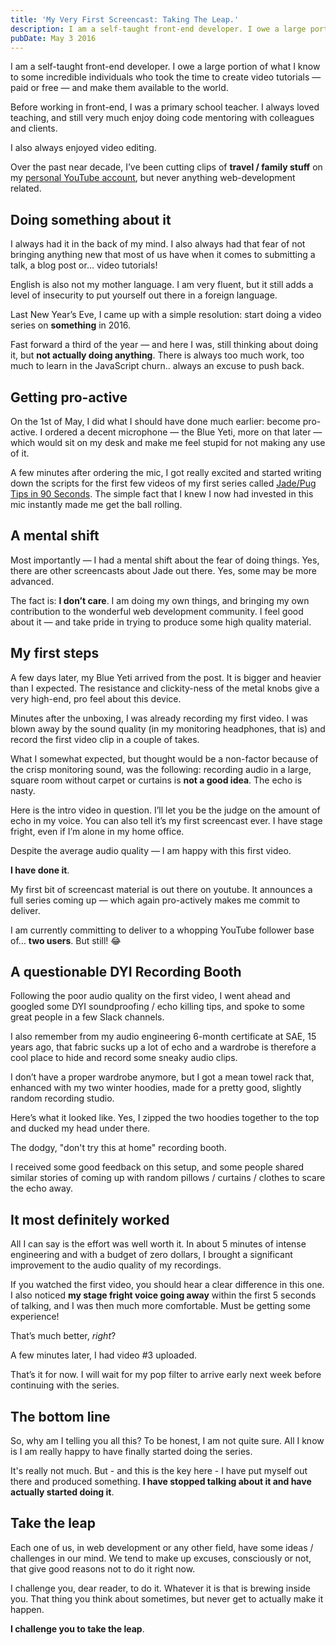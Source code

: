 ```yaml
---
title: 'My Very First Screencast: Taking The Leap.'
description: I am a self-taught front-end developer. I owe a large portion of what I know to some incredible individuals who took the time to create video tutorials — paid or free — and make them available to the world.
pubDate: May 3 2016
---
```




<IntroText>

I am a self-taught front-end developer. I owe a large portion of what I know to some incredible individuals who took the time to create video tutorials — paid or free — and make them available to the world.

</IntroText>

Before working in front-end, I was a primary school teacher. I always loved teaching, and still very much enjoy doing code mentoring with colleagues and clients.

I also always enjoyed video editing.

Over the past near decade, I’ve been cutting clips of **travel / family stuff** on my [personal YouTube account](http://youtube.com/simonswiss), but never anything web-development related.

## Doing something about it

I always had it in the back of my mind. I also always had that fear of not bringing anything new that most of us have when it comes to submitting a talk, a blog post or… video tutorials!

English is also not my mother language. I am very fluent, but it still adds a level of insecurity to put yourself out there in a foreign language.

Last New Year’s Eve, I came up with a simple resolution: start doing a video series on **something** in 2016.

Fast forward a third of the year — and here I was, still thinking about doing it, but **not actually doing anything**. There is always too much work, too much to learn in the JavaScript churn.. always an excuse to push back.

## Getting pro-active

On the 1st of May, I did what I should have done much earlier: become pro-active. I ordered a decent microphone — the Blue Yeti, more on that later — which would sit on my desk and make me feel stupid for not making any use of it.

A few minutes after ordering the mic, I got really excited and started writing down the scripts for the first few videos of my first series called [Jade/Pug Tips in 90 Seconds](https://www.youtube.com/watch?v=JqCs1pdmf9o&list=PLHrxuCR-0CcSWiMuLf58iuIsNlP549-Sk). The simple fact that I knew I now had invested in this mic instantly made me get the ball rolling.

## A mental shift

Most importantly — I had a mental shift about the fear of doing things. Yes, there are other screencasts about Jade out there. Yes, some may be more advanced.

The fact is: **I don’t care**. I am doing my own things, and bringing my own contribution to the wonderful web development community. I feel good about it — and take pride in trying to produce some high quality material.

## My first steps

A few days later, my Blue Yeti arrived from the post. It is bigger and heavier than I expected. The resistance and clickity-ness of the metal knobs give a very high-end, pro feel about this device.

Minutes after the unboxing, I was already recording my first video. I was blown away by the sound quality (in my monitoring headphones, that is) and record the first video clip in a couple of takes.

What I somewhat expected, but thought would be a non-factor because of the crisp monitoring sound, was the following: recording audio in a large, square room without carpet or curtains is **not a good idea**. The echo is nasty.

Here is the intro video in question. I’ll let you be the judge on the amount of echo in my voice. You can also tell it’s my first screencast ever. I have stage fright, even if I’m alone in my home office.

<YouTubeVideo id="YQmjATWJhfQ" />

Despite the average audio quality — I am happy with this first video.

**I have done it**.

My first bit of screencast material is out there on youtube. It announces a full series coming up — which again pro-actively makes me commit to deliver.

I am currently committing to deliver to a whopping YouTube follower base of… **two users**. But still! 😂

## A questionable DYI Recording Booth

Following the poor audio quality on the first video, I went ahead and googled some DYI soundproofing / echo killing tips, and spoke to some great people in a few Slack channels.

I also remember from my audio engineering 6-month certificate at SAE, 15 years ago, that fabric sucks up a lot of echo and a wardrobe is therefore a cool place to hide and record some sneaky audio clips.

I don’t have a proper wardrobe anymore, but I got a mean towel rack that, enhanced with my two winter hoodies, made for a pretty good, slightly random recording studio.

Here’s what it looked like. Yes, I zipped the two hoodies together to the top and ducked my head under there.

<CaptionImage src={wardrobe} alt="Wardrobe recording booth">
  The dodgy, "don't try this at home" recording booth.
</CaptionImage>

I received some good feedback on this setup, and some people shared similar stories of coming up with random pillows / curtains / clothes to scare the echo away.

## It most definitely worked

All I can say is the effort was well worth it. In about 5 minutes of intense engineering and with a budget of zero dollars, I brought a significant improvement to the audio quality of my recordings.

If you watched the first video, you should hear a clear difference in this one. I also noticed **my stage fright voice going away** within the first 5 seconds of talking, and I was then much more comfortable. Must be getting some experience!

<YouTubeVideo id="eMzlaQD_7Yw" />

That’s much better, _right_?

A few minutes later, I had video #3 uploaded.

<YouTubeVideo id="qnGzxgBzWEY" />

That’s it for now. I will wait for my pop filter to arrive early next week before continuing with the series.

## The bottom line

So, why am I telling you all this? To be honest, I am not quite sure. All I know is I am really happy to have finally started doing the series.

It's really not much. But - and this is the key here - I have put myself out there and produced something. **I have stopped talking about it and have actually started doing it**.

## Take the leap

Each one of us, in web development or any other field, have some ideas / challenges in our mind. We tend to make up excuses, consciously or not, that give good reasons not to do it right now.

I challenge you, dear reader, to do it. Whatever it is that is brewing inside you. That thing you think about sometimes, but never get to actually make it happen.

**I challenge you to take the leap**.
